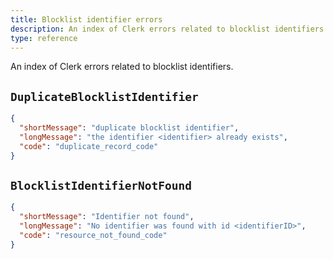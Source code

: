 ```yaml
---
title: Blocklist identifier errors
description: An index of Clerk errors related to blocklist identifiers.
type: reference
---
```


An index of Clerk errors related to blocklist identifiers.

## `DuplicateBlocklistIdentifier`

```json
{
  "shortMessage": "duplicate blocklist identifier",
  "longMessage": "the identifier <identifier> already exists",
  "code": "duplicate_record_code"
}
```

## `BlocklistIdentifierNotFound`

```json
{
  "shortMessage": "Identifier not found",
  "longMessage": "No identifier was found with id <identifierID>",
  "code": "resource_not_found_code"
}
```
